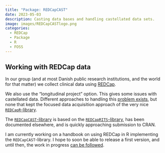 ```yaml
---
title: "Package: REDCapCAST"
date: 2023-05-03
description: Casting data bases and handling castellated data sets. 
image: images/REDCapCASTlogo.png
categories:
  - REDCap
  - Package
  - R
  - FOSS
---
```


## Working with REDCap data

In our group (and at most Danish public research institutions, and the world for that matter) we collect clinical data using [REDCap](https://www.project-redcap.org/).

We also use the "longitudinal project" option. This gives some issues with castellated data. Different approaches to handling this [problem exists](https://redcap-tools.github.io/projects/), but none that kept the focused data acquisition approach of the very nice [`REDCapR`-library](https://ouhscbbmc.github.io/REDCapR/).

The [`REDCapCAST`-library](https://github.com/agdamsbo/REDCapCAST/) is based on the [`REDCapRITS`-library](https://github.com/SpectrumHealthResearch/REDCapRITS), has been documented elsewhere, and is quickly approaching submission to CRAN.

I am currently working on a handbook on using REDCap in R implementing the `REDCapCAST`-library. I hope to soon be able to release a first version, and until then, the work in progress [can be followed](https://github.com/agdamsbo/redcap-r-handbook).
